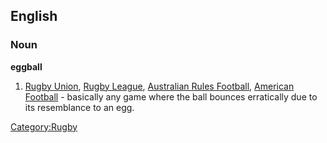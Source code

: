 ==English==

===Noun===
'''eggball'''

# {{context|British|Slang}} [[Rugby Union]], [[Rugby League]], [[Australian Rules Football]], [[American Football]] - basically any game where the ball bounces erratically due to its resemblance to an egg.

[[Category:Rugby]]